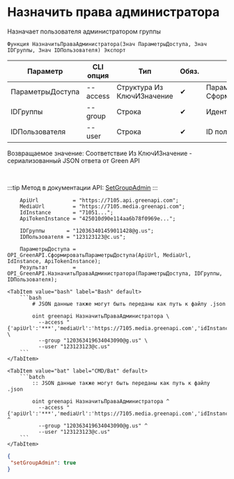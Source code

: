 ﻿---
sidebar_position: 6
description: Назначить права администратора и другие функции для работы с Green API в Открытом пакете интеграций - бесплатной open-source библиотеке интеграций для 1С:Предприятие 8, OneScript и CLI
keywords: [1C, 1С, 1С:Предприятие, 1С:Предприятие 8.3, API, Интеграция, Сервисы, Обмен, OneScript, CLI, Green API]
---


# Назначить права администратора
 Назначает пользователя администратором группы



`Функция НазначитьПраваАдминистратора(Знач ПараметрыДоступа, Знач IDГруппы, Знач IDПользователя) Экспорт`

  | Параметр | CLI опция | Тип | Обяз. | Назначение |
  |-|-|-|-|-|
  | ПараметрыДоступа | --access | Структура Из КлючИЗначение | &#x2714; | Параметры доступа. См. СформироватьПараметрыДоступа |
  | IDГруппы | --group | Строка | &#x2714; | Идентификатор группового чата |
  | IDПользователя | --user | Строка | &#x2714; | ID пользователя для добавления |

  
  Возвращаемое значение:   Соответствие Из КлючИЗначение - сериализованный JSON ответа от Green API

<br/>

:::tip
Метод в документации API: [SetGroupAdmin](https://green-api.com/docs/api/groups/SetGroupAdmin/)
:::
<br/>



```bsl title="Пример использования для 1С:Предприятие/OneScript"
    ApiUrl           = "https://7105.api.greenapi.com";
    MediaUrl         = "https://7105.media.greenapi.com";
    IdInstance       = "71051...";
    ApiTokenInstance = "425010d90e114aa6b78f0969e...";

    IDГруппы       = "120363401459011428@g.us";
    IDПользователя = "123123123@c.us";

    ПараметрыДоступа = OPI_GreenAPI.СформироватьПараметрыДоступа(ApiUrl, MediaUrl, IdInstance, ApiTokenInstance);
    Результат        = OPI_GreenAPI.НазначитьПраваАдминистратора(ПараметрыДоступа, IDГруппы, IDПользователя);
```
    

 <Tabs>
  
    <TabItem value="bash" label="Bash" default>
        ```bash
            # JSON данные также могут быть переданы как путь к файлу .json
            
            oint greenapi НазначитьПраваАдминистратора \
              --access "{'apiUrl':'***','mediaUrl':'https://7105.media.greenapi.com','idInstance':'7105187566','apiTokenInstance':'***'}" \
              --group "120363419634043090@g.us" \
              --user "123123123@c.us"
        ```
    </TabItem>
  
    <TabItem value="bat" label="CMD/Bat" default>
        ```batch
            :: JSON данные также могут быть переданы как путь к файлу .json
            
            oint greenapi НазначитьПраваАдминистратора ^
              --access "{'apiUrl':'***','mediaUrl':'https://7105.media.greenapi.com','idInstance':'7105187566','apiTokenInstance':'***'}" ^
              --group "120363419634043090@g.us" ^
              --user "123123123@c.us"
        ```
    </TabItem>
</Tabs>


```json title="Результат"
{
 "setGroupAdmin": true
}
```
